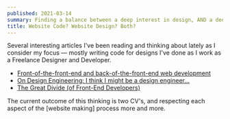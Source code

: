 ```yaml
---
published: 2021-03-14
summary: Finding a balance between a deep interest in design, AND a deep interest in the code that makes the design work
title: Website Code? Website Design? Both?
---
```


Several interesting articles I've been reading and thinking about lately as I consider my focus — mostly writing code for designs I've done as I work as a Freelance Designer and Developer.

-   [Front-of-the-front-end and back-of-the-front-end web development](https://bradfrost.com/blog/post/front-of-the-front-end-and-back-of-the-front-end-web-development/)
-   [On Design Engineering: I think I might be a design engineer...](https://www.trysmudford.com/blog/i-think-im-a-design-engineer/)
-   [The Great Divide (of Front-End Developers)](https://css-tricks.com/the-great-divide/)

The current outcome of this thinking is two CV's, and respecting each aspect of the [website making] process more and more.

